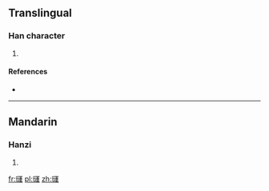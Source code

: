 ==Translingual==

===Han character===
{{Han char|rn=96|rad=玉|as=13|sn=17|four=17135|canj=MGYBJ}}

# {{defn|Han|sort=玉13}}

====References====
* {{Han ref|kx=0743.080|dkj=21278|dj=1152.080|hdz=21142.070|uh=74AD|ud=29869|bh=ED6B|bd=60779}}

----

==Mandarin==

===Hanzi===
{{cmn-hanzi|pin=[[gùn]] ([[gun4]])|wg=kun<sup>4</sup>}}

# {{defn|lang=cmn|sort=玉13}}

[[fr:璭]]
[[pl:璭]]
[[zh:璭]]